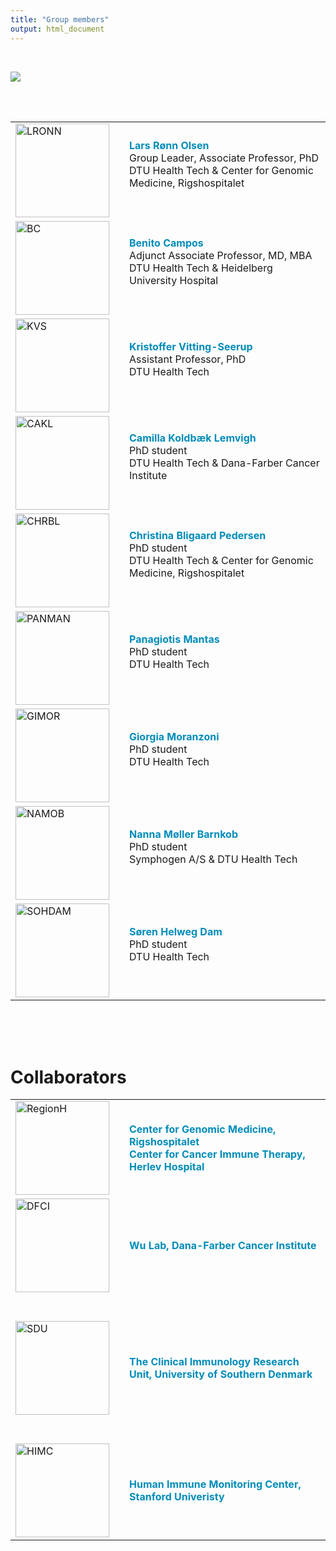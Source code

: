 ```yaml
---
title: "Group members"
output: html_document
---
```


<!-- Add icon library -->
<!-- <link rel="stylesheet" href="https://cdnjs.cloudflare.com/ajax/libs/font-awesome/4.7.0/css/font-awesome.min.css"> -->

<br>

![](images/SCO_group.jpg)

<br><br>

|            |   |                                    |
|------------|---|------------------------------------------------------------------------------------------------|
|![LRONN](images/LRONN.png){width=150px}<br>   |   | <span style="color: #008CBA;">**Lars Rønn Olsen**</span><br>Group Leader, Associate Professor, PhD<br>DTU Health Tech & Center for Genomic Medicine, Rigshospitalet   <br> <br>   <a href="mailto:lronn@dtu.dk" class="fa fa-envelope"></a>   <a href="https://www.linkedin.com/in/larsronnolsen/" class="fa fa-linkedin"></a>   <a href="https://github.com/biosurf/" class="fa fa-github"></a>    |
|![BC](images/BC.jpeg){width=150px}<br>   |   | <span style="color: #008CBA;">**Benito Campos**</span><br>Adjunct Associate Professor, MD, MBA<br>DTU Health Tech & Heidelberg University Hospital   <br> <br>   <a href="mailto:b_campos@young-alliance.org" class="fa fa-envelope"></a>    |
|![KVS](images/KVS.png){width=150px}<br>   |   | <span style="color: #008CBA;">**Kristoffer Vitting-Seerup**</span>   <br>   Assistant Professor, PhD<br>DTU Health Tech<br> <br><a href="mailto:kristoffer.vittingseerup@bio.ku.dk" class="fa fa-envelope"></a>   <a href="https://www.linkedin.com/in/kristoffervs/" class="fa fa-linkedin"></a>                       |
|![CAKL](images/CAKL.png){width=150px}<br>   |   | <span style="color: #008CBA;">**Camilla Koldbæk Lemvigh**</span>   <br>   PhD student<br>DTU Health Tech & Dana-Farber Cancer Institute <br> <br><a href="mailto:cakl@dtu.dk" class="fa fa-envelope"></a>   <a href="https://www.linkedin.com/in/camilla-lemvigh/" class="fa fa-linkedin"></a>                       |
|![CHRBL](images/CHRBL.png){width=150px}<br>   |   | <span style="color: #008CBA;">**Christina Bligaard Pedersen**</span>    <br>    PhD student<br>DTU Health Tech & Center for Genomic Medicine, Rigshospitalet  <br><br>   <a href="mailto:chrbl@dtu.dk" class="fa fa-envelope"></a>   <a href="https://www.linkedin.com/in/bligaard/" class="fa fa-linkedin"></a>      <a href="https://github.com/cbligaard/" class="fa fa-github"></a>   |
|![PANMAN](images/PANMAN.png){width=150px}<br>   |   | <span style="color: #008CBA;">**Panagiotis Mantas**</span>    <br>   PhD student<br>DTU Health Tech <br><br><a href="mailto:panman@dtu.dk" class="fa fa-envelope"></a>|
|![GIMOR](images/GIMOR.jpg){width=150px}<br>|   | <span style="color: #008CBA;">**Giorgia Moranzoni**</span>    <br>  PhD student<br>DTU Health Tech <br><br><a href="mailto:gimo@dtu.dk" class="fa fa-envelope"></a> <a href="https://www.linkedin.com/in/giorgia-moranzoni-30696a1b6" class="fa fa-linkedin"></a>      <a href="https://github.com/gmoranzoni" class="fa fa-github"></a>|
|![NAMOB](images/NANBA.jpg){width=150px}<br>|   | <span style="color: #008CBA;">**Nanna Møller Barnkob**</span>    <br>  PhD student<br>Symphogen A/S & DTU Health Tech <br><br><a href="mailto:nanba@dtu.dk" class="fa fa-envelope"></a>|
|![SOHDAM](images/SOHDAM.jpg){width=150px}<br>|   | <span style="color: #008CBA;">**Søren Helweg Dam**</span>    <br>  PhD student<br>DTU Health Tech <br><br><a href="mailto:sohdam@dtu.dk" class="fa fa-envelope"></a> <a href="https://dk.linkedin.com/in/shdam" class="fa fa-linkedin"></a>      <a href="https://github.com/shdam" class="fa fa-github"></a>|

<br><br><br>


# Collaborators
|            |   |                                    |
|------------|---|------------------------------------------------------------------------------------------------|
|![RegionH](images/RegionH.png){width=150px}<br>   |   | <span style="color: #008CBA;">**Center for Genomic Medicine, Rigshospitalet**<br>**Center for Cancer Immune Therapy, Herlev Hospital**</span>   |
|![DFCI](images/DFCI.png){width=150px}<br>   |   | <span style="color: #008CBA;">**Wu Lab, Dana-Farber Cancer Institute**</span>      |
|<br><br>![SDU](images/SDU.jpg){width=150px}<br><br><br>   |   | <span style="color: #008CBA;">**The Clinical Immunology Research Unit, University of Southern Denmark**</span>  |
|![HIMC](images/Stanford.png){width=150px}<br>   |   | <span style="color: #008CBA;">**Human Immune Monitoring Center, Stanford Univeristy**</span>  |


